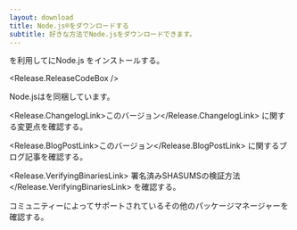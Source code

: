 ```yaml
---
layout: download
title: Node.js®をダウンロードする
subtitle: 好きな方法でNode.jsをダウンロードできます。
---
```


<section>
<Release.PlatformDropdown />を利用して<Release.OperatingSystemDropdown exclude={["AIX"]} />にNode.js <Release.VersionDropdown />をインストールする。

<Release.ReleaseCodeBox />
</section>

<section>
Node.jsは<Release.NpmLink />を同梱しています。

<Release.ChangelogLink>このバージョン</Release.ChangelogLink>
に関する変更点を確認する。

<Release.BlogPostLink>このバージョン</Release.BlogPostLink>
に関するブログ記事を確認する。

<Release.VerifyingBinariesLink>
  署名済みSHASUMSの検証方法
</Release.VerifyingBinariesLink>
を確認する。

コミュニティーによってサポートされているその他の<LinkWithArrow href="/download/package-manager/all">パッケージマネージャー</LinkWithArrow>を確認する。

</section>
